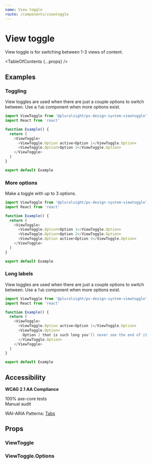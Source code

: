 ```yaml
---
name: View toggle
route: /components/viewtoggle
---
```



# View toggle

<Intro>View toggle is for switching between 1-3 views of content.</Intro>

<Usage
  figmaUrl="https://www.figma.com/file/YsTklBecdddy9RZ3HXddIseD/?node-id=10235%3A29980"
  install="npm install @pluralsight/ps-design-system-viewtoggle"
  import="import ViewToggle from '@pluralsight/ps-design-system-viewtoggle'"
  packageName="viewtoggle"
  version={props.version}
/>

<TableOfContents {...props} />

## Examples

### Toggling

View toggles are used when there are just a couple options to switch between. Use a `Tab` component when more options exist.

```typescript
import ViewToggle from '@pluralsight/ps-design-system-viewtoggle'
import React from 'react'

function Example() {
  return (
    <ViewToggle>
      <ViewToggle.Option active>Option 1</ViewToggle.Option>
      <ViewToggle.Option>Option 2</ViewToggle.Option>
    </ViewToggle>
  )
}

export default Example
```

### More options

Make a toggle with up to 3 options.

```typescript
import ViewToggle from '@pluralsight/ps-design-system-viewtoggle'
import React from 'react'

function Example() {
  return (
    <ViewToggle>
      <ViewToggle.Option>Option 1</ViewToggle.Option>
      <ViewToggle.Option>Option 2</ViewToggle.Option>
      <ViewToggle.Option active>Option 3</ViewToggle.Option>
    </ViewToggle>
  )
}

export default Example
```

### Long labels

View toggles are used when there are just a couple options to switch between. Use a `Tab` component when more options exist.

```typescript
import ViewToggle from '@pluralsight/ps-design-system-viewtoggle'
import React from 'react'

function Example() {
  return (
    <ViewToggle>
      <ViewToggle.Option active>Option 1</ViewToggle.Option>
      <ViewToggle.Option>
        Option 2 that is such long you'll never see the end of it
      </ViewToggle.Option>
    </ViewToggle>
  )
}

export default Example
```
## Accessibility

**WCAG 2.1 AA Compliance**

<CheckCircleFilledIcon color="green" size="xSmall" /> 100% axe-core tests
<br />
<WarningFilledIcon color="red" size="xSmall" /> Manual audit

WAI-ARIA Patterns: <A href="https://www.w3.org/TR/wai-aria-practices-1.2/#tabpanel" target="_blank" rel="noreferrer">Tabs</A>

## Props

### ViewToggle

<TypesTable>
  <TypesProp
    name="children"
    type="ViewToggle.Option[]"
    desc="options to appear in toggle"
  />
  <TypesProp
    name="onSelect"
    type="function"
    desc="triggered when an option is clicked"
  />
</TypesTable>

### ViewToggle.Options

<TypesTable>
  <TypesProp
    name="active"
    type="boolean"
    desc="marks as selected"
    default="first option is active"
  />
</TypesTable>
